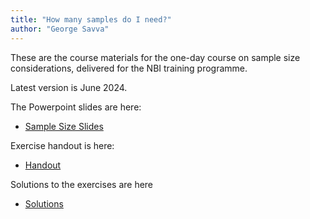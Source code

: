 ```yaml
---
title: "How many samples do I need?"
author: "George Savva"
---
```


These are the course materials for the one-day course on sample size considerations, delivered for the NBI training programme.

Latest version is June 2024.

The Powerpoint slides are here: 

* [Sample Size Slides](powerAndSampleSizeJun2024.pptx)

Exercise handout is here:

* [Handout](powerHandoutJun2024.docx)

Solutions to the exercises are here

* [Solutions](powerSolutionsJun2024.qmd)

